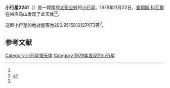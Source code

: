 {{Infobox planet
| bgcolour = #FFFFC0
| name = 2241 Alcathous
| symbol = 
| image = 
| caption = 
| discovery = yes
| discovery_ref = 
| discoverer = [[查爾斯·科瓦爾|查爾斯·科瓦爾]]
| discovery_site = [[帕洛马山|帕洛马山]] 
| discovered = 1979年11月22日
| designations = yes
| mp_name = 
| named_after = 
| alt_names = 1979 WM/ 1950 NC / 1968 WF
| mp_category = [[特洛伊小行星|特洛伊小行星]]
| orbit_ref = <ref name="a">[http://ssd.jpl.nasa.gov/sbdb.cgi?sstr=2241 2241 Alcathous] {{Wayback|url=http://ssd.jpl.nasa.gov/sbdb.cgi?sstr=2241 |date=20201126123336 }}，小行星數據庫瀏覽器（JPL Small-Body Database Browser）－[[美国国家航空航天局|美国国家航空航天局]]喷气推进实验室</ref>
| epoch = 2456400.5 (2013年4月18日更新)
| aphelion = {{convert|5.534388877390743|AU|km|3|abbr=on|lk=out}}
| perihelion = {{convert|4.853826880839242|AU|km|3|abbr=on}}
| semimajor = {{convert|5.194107879114993|AU|km|3|abbr=on}}
| eccentricity = 0.065512886
| period = 4323.792811 [[日|日]]<br />11.84[[儒略年|儒略年]]
| avg_speed = 
| inclination = 16.61285198499138
| asc_node = 267.9989111447702
| mean_anomaly = 
| arg_peri = 290.9515812127473
| satellites = 
| physical_characteristics = yes
| dimensions = 
| mass = 
| density = 
| surface_grav = 
| escape_velocity = 
| sidereal_day = 
| axial_tilt = 
| pole_ecliptic_lat = 
| pole_ecliptic_lon = 
| albedo = 
| temperatures= 
| temp_name1 = 
| mean_temp_1 = 
| max_temp_1 = 
| temp_name2 = 
| max_temp_2 = 
| spectral_type = 
| abs_magnitude = 290.9515812127473
}}

'''小行星2241'''（{{lang-en|2241 Alcathous}}）是一颗围绕[[太阳|太阳]][[公转|公转]]的[[小行星|小行星]]。1979年11月22日，[[查爾斯·科瓦爾|查爾斯·科瓦爾]]在帕洛马山发现了此天体<ref name="a" /><ref>{{cite news|title=小行星列表|url=http://cfa-www.harvard.edu/iau/lists/NumberedMPs.txt|accessdate=2013-07-08|newspaper=哈佛大学|archive-date=2008-05-17|archive-url=https://web.archive.org/web/20080517010638/http://cfa-www.harvard.edu/iau/lists/NumberedMPs.txt|dead-url=no}}</ref>。

这颗小行星的[[绝对星等|绝对星等]]为290.9515812127473等<ref name="a" />。

==参考文献==
{{reflist}}
{{Minor Planet Number|[[小行星2240|小行星2240]]|[[小行星2242|小行星2242]]}}

{{小天体}}

[[Category:小行星带天体|Category:小行星带天体]]
[[Category:1979年发现的小行星|Category:1979年发现的小行星]]

{{asteroid-stub}}